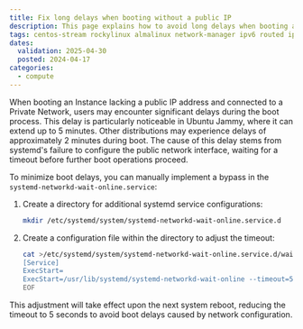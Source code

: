 ```yaml
---
title: Fix long delays when booting without a public IP
description: This page explains how to avoid long delays when booting a Scaleway Instance without a public IP
tags: centos-stream rockylinux almalinux network-manager ipv6 routed ip
dates:
  validation: 2025-04-30
  posted: 2024-04-17
categories:
  - compute
---
```


When booting an Instance lacking a public IP address and connected to a Private Network, users may encounter significant delays during the boot process.
This delay is particularly noticeable in Ubuntu Jammy, where it can extend up to 5 minutes. Other distributions may experience delays of approximately 2 minutes during boot.
The cause of this delay stems from systemd's failure to configure the public network interface, waiting for a timeout before further boot operations proceed.

To minimize boot delays, you can manually implement a bypass in the `systemd-networkd-wait-online.service`:

1. Create a directory for additional systemd service configurations:

    ```bash
    mkdir /etc/systemd/system/systemd-networkd-wait-online.service.d
    ```

2. Create a configuration file within the directory to adjust the timeout:

    ```bash
    cat >/etc/systemd/system/systemd-networkd-wait-online.service.d/wait-for-5-seconds.conf<<EOF
    [Service]
    ExecStart=
    ExecStart=/usr/lib/systemd/systemd-networkd-wait-online --timeout=5 --any
    EOF
    ```
This adjustment will take effect upon the next system reboot, reducing the timeout to 5 seconds to avoid boot delays caused by network configuration.